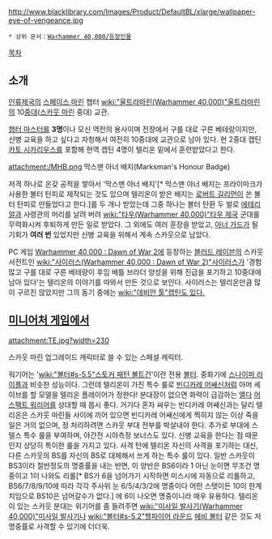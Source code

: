{{{+1 '''Torias Telion'''}}}

http://www.blacklibrary.com/Images/Product/DefaultBL/xlarge/wallpaper-eye-of-vengeance.jpg

 * 상위 문서：[[Warhammer 40,000/등장인물]]

[[목차]]

== 소개 ==
[[인류제국]]의 [[스페이스 마린]] 챕터 [[wiki:"울트라마린(Warhammer 40,000)"울트라마린]]의 10[[중대]]([[스카웃 마린]] 중대) 교관.

[[챕터 마스터]]를 '''3명'''이나 모신 역전의 용사이며 전장에서 구를 대로 구른 베테랑이지만, 신병 교육을 하고 싶다고 자청해서 여전히 10중대에 교관으로 남아 있다. 현 2중대 캡틴 [[카토 시카리우스]]를 포함해 현역 캡틴 4명이 텔리온 밑에서 훈련받았다고 한다.

attachment:/MHB.png
막스맨 아너 배지(Marksman's Honour Badge)

저격 하나로 온갖 공적을 쌓아서 '막스맨 아너 배지'[* 막스맨 아너 배지는 프라이마크가 사용한 볼터 탄피로 제작되는 것도 있으며 텔리온이 받은 배지는 [[로버트 길리먼]]이 쓴 볼터 탄피로 만들었다고 한다.]를 두 개나 받았는데 그중 하나는 볼터 탄환 두 발로 [[에테리얼]]과 사령관의 머리를 날려 버려 [[wiki:"타우(Warhammer 40,000)"타우 제국]] 군대를 무력화시켜 후퇴하게 만든 일로 받았다. 그 외에도 여러 훈장을 받았고, [[아너 가드]]가 될 기회가 '''여러 번''' 있었지만 신병 교육을 위해서 계속 스카웃으로 남았다.

PC 게임 [[Warhammer 40,000 : Dawn of War 2]]에 등장하는 [[블러드 레이븐]]의 스카웃 서전트인 [[wiki:"사이러스(Warhammer 40,000 : Dawn of War 2)"사이러스]]가 '경험 많고 구를 대로 구른 베테랑이 후임 배틀 브라더 양성을 위해 진급을 포기하고 10중대에 남아 있다'는 텔리온의 이야기를 따와서 만든 것으로 보인다. 사이러스는 텔리온만큼 많이 구르진 않았지만 그의 동기 중에는 [[wiki:"데비안 툴"캡틴도 있다.]]

== [[미니어처 게임]]에서 ==
attachment:TE.jpg?width=230

스카웃 마린 업그레이드 캐릭터로 쓸 수 있는 스페셜 캐릭터.

워기어는 '[[wiki:"볼터#s-5.5"스토커 패턴 볼트건]]'이란 전용 [[볼터]]. 중화기에 [[스나이퍼 라이플]]과 비슷한 성능이다. 그런데 텔리온이 가진 특수 룰로 [[빈디카레 어쌔신]]처럼 아머 세이브를 할 모델을 텔리온 플레이어가 정한다! 분대장이 없으면 화력이 급감하는 [[엘다]] [[어스팩트 워리어]]를 상대할 때 몹시 좋다. 거기다 혼자 싸우는 빈디카레 어쌔신과는 달리 텔리온은 스카웃 마린들 사이에 끼어 있으면 빈디카레 어쌔신에게 찍히지 않는 이상 죽을 일은 거의 없으며, 정 처리하려면 스카웃 부대 전부를 박살내야 한다. 추가로 부대에 스텔스 특수 룰을 부여하며, 야간전 시야측정 보너스도 있다. 신병 교육을 한다는 점 때문인지 상당히 특이한 룰을 가지고 있다. 사격 턴에 텔리온 자신의 사격을 포기하는 대신, 다른 스카웃의 BS를 자신의 BS로 대체해서 쓰게 하는 특수 룰이 있다. 일반 스카웃이 BS3이라 절반정도의 명중률을 내는 반면, 이 양반은 BS6이라 1 아닌 눈이면 무조건 명중이고 1이 나와도 리롤[* BS가 6을 넘어가기 시작하면 미스시에 자동으로 리롤하고, BS6/7/8/9/10에 따라 각각 주사위 눈 6/5/4/3/2에 명중이다 어떤 스탯이든 10이 한계치임으로 BS10은 넘어갈수가 없다.] 에 6이 나오면 명중이니라 매우 유용하다. 텔리온이 있는 스카웃 분대는 위기어를 좀 들려주면 [[wiki:"미사일 발사기(Warhammer 40,000)"미사일 발사기]]나 [[wiki:"볼터#s-5.2"헬파이어 라운드]] [[헤비 볼터]] 같은 것도 저 명중률로 사격할 수 있기에 더더욱.
